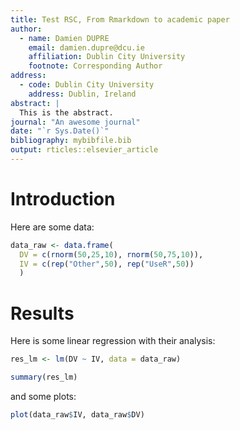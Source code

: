 ```yaml
---
title: Test RSC, From Rmarkdown to academic paper
author:
  - name: Damien DUPRE
    email: damien.dupre@dcu.ie
    affiliation: Dublin City University
    footnote: Corresponding Author
address:
  - code: Dublin City University
    address: Dublin, Ireland
abstract: |
  This is the abstract.
journal: "An awesome journal"
date: "`r Sys.Date()`"
bibliography: mybibfile.bib
output: rticles::elsevier_article
---
```


# Introduction

Here are some data:

```r
data_raw <- data.frame(
  DV = c(rnorm(50,25,10), rnorm(50,75,10)),
  IV = c(rep("Other",50), rep("UseR",50))
  )
```

# Results

Here is some linear regression with their analysis:

```r
res_lm <- lm(DV ~ IV, data = data_raw)

summary(res_lm)
```

and some plots:

```r
plot(data_raw$IV, data_raw$DV)
```
